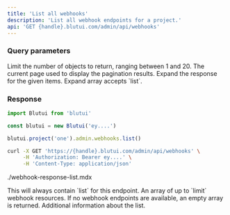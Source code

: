 ```yaml
---
title: 'List all webhooks'
description: 'List all webhook endpoints for a project.'
api: 'GET {handle}.blutui.com/admin/api/webhooks'
---
```


### Query parameters

<Parameter name="limit" type="integer | default: 10">
Limit the number of objects to return, ranging between 1 and 20.
</Parameter>

<Parameter name="page" type="integer | default: 1">
The current page used to display the pagination results.
</Parameter>

<Parameter name="expand" type="string[]">
Expand the response for the given items. Expand array accepts `list`.
</Parameter>

### Response

```ts tab="Node.js"
import Blutui from 'blutui'

const blutui = new Blutui('ey....')

blutui.project('one').admin.webhooks.list()
```

```bash tab="cURL"
curl -X GET 'https://{handle}.blutui.com/admin/api/webhooks' \
     -H 'Authorization: Bearer ey....' \
     -H 'Content-Type: application/json'
```

<include>./webhook-response-list.mdx</include>

<Parameter name="object" type="string">
This will always contain `list` for this endpoint.
</Parameter>

<Parameter name="data" type="array">
An array of up to `limit` webhook resources. If no webhook endpoints are available, an empty array is returned.
</Parameter>

<Parameter name="meta" type="object">
Additional information about the list.
</Parameter>
